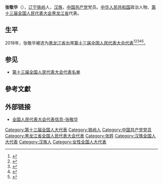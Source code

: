 {{Infobox person
|name=张敬华
|birth_date={{birth year and age|1974|12}}
|ancestor=[[辽宁|辽宁]][[铁岭|铁岭]]
|nationality={{PRC}}
|title=[[全国人大代表|全国人大代表]]
|ethnicity=[[汉族|汉族]]
|gender=女
|party={{cpc}}
|website=[http://210.82.31.1:8084/delegate/viewDelegate.action?dbid=130566 全国人大代表数据库]
}}
'''张敬华'''（{{bd|1974年|12月}}），[[辽宁|辽宁]][[铁岭|铁岭]]人，[[汉族|汉族]]，[[中国共产党|中国共产党]]党员。[[中华人民共和国|中华人民共和国]]政治人物、[[第十三届全国人民代表大会|第十三届全国人民代表大会]][[黑龙江省|黑龙江省]]代表{{refnest|{{Cite web|url=http://210.82.31.1:8084/delegate/viewDelegate.action?dbid=130566|title=全国人民代表大会代表信息-张敬华|accessdate=2020-03-16|work=中国人大网}}}}。

==生平==
2018年，张敬华被选为[[黑龙江省|黑龙江省]]出席[[第十三届全国人民代表大会|第十三届全国人民代表大会]][[第十三届全国人民代表大会代表|代表]]<ref>{{Cite web|title=中华人民共和国第十三届全国人民代表大会代表名单|url=http://www.gov.cn/xinwen/2018-02/24/content_5268538.htm|accessdate=2020-03-16|work=中国政府网|archive-date=2020-02-28|archive-url=https://web.archive.org/web/20200228133636/http://www.gov.cn/xinwen/2018-02/24/content_5268538.htm|dead-url=no}}</ref><ref>{{Cite web|title=（受权发布）中华人民共和国第十三届全国人民代表大会代表名单-中新网|url=http://www.chinanews.com/gn/2018/02-25/8453959.shtml|accessdate=2021-02-19|work=[[中国新闻网|中国新闻网]]|archive-date=2018-02-27|archive-url=https://web.archive.org/web/20180227031724/http://www.chinanews.com/gn/2018/02-25/8453959.shtml|dead-url=no}}</ref><ref>{{cite web | title=中华人民共和国第十三届全国人民代表大会代表名单 | website=[[光明网_(中国)|光明网]] | date=2018-02-25 | url=https://news.gmw.cn/2018-02/25/content_27792557.htm | language=zh | access-date=2021-02-19 | archive-date=2021-10-19 | archive-url=https://web.archive.org/web/20211019124618/https://news.gmw.cn/2018-02/25/content_27792557.htm | dead-url=no }}</ref><ref>{{cite web | title=第十三届全国人民代表大会代表名单（2980名） | website=[[澎湃新闻|澎湃新闻]]-The Paper | url=https://www.thepaper.cn/newsDetail_forward_2008905 | language=zh | access-date=2021-02-19 | archive-date=2018-03-23 | archive-url=https://web.archive.org/web/20180323190049/https://www.thepaper.cn/newsDetail_forward_2008905 | dead-url=no }}</ref><ref>{{cite web | title=中华人民共和国第十三届全国人民代表大会代表名单 | website=[[中国网|中国网]] | date=2018-02-25 | url=http://news.china.com.cn/2018-02/25/content_50599587.htm | language=zh | access-date=2021-02-19 | archive-date=2021-02-21 | archive-url=https://web.archive.org/web/20210221201146/http://news.china.com.cn/2018-02/25/content_50599587.htm | dead-url=no }}</ref>。

==参见==
* [[第十三届全国人民代表大会代表名单|第十三届全国人民代表大会代表名单]]

==參考文獻==
{{reflist}}

==外部链接==
{{Portal|中国|政治}}
* [http://210.82.31.1:8084/delegate/viewDelegate.action?dbid=130566 全国人民代表大会代表信息-张敬华]

[[Category:第十三届全国人大代表|Category:第十三届全国人大代表]]
[[Category:铁岭人|Category:铁岭人]]
[[Category:中国共产党党员|Category:中国共产党党员]]
[[Category:黑龙江省全国人民代表大会代表|Category:黑龙江省全国人民代表大会代表]]
[[Category:张姓|Category:张姓]]
[[Category:汉族全国人大代表|Category:汉族全国人大代表]]
[[Category:汉族人|Category:汉族人]]
[[Category:女性全国人大代表|Category:女性全国人大代表]]


{{中国政治人物小作品}}